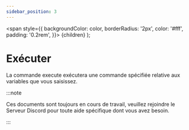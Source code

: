 ```yaml
---
sidebar_position: 3
---
```

  <span
    style={{
      backgroundColor: color,
      borderRadius: '2px',
      color: '#fff',
      padding: '0.2rem',
    }}>
    {children}
  </span>
);

# Exécuter

La commande execute exécutera une commande spécifiée relative aux variables que vous saisissez.

:::note

Ces documents sont toujours en cours de travail, veuillez rejoindre le <Link to="https://discord.datapackhub.net/">Serveur Discord</Link> pour toute aide spécifique dont vous avez besoin.

:::